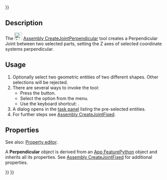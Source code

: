 <languages/>
{{UnfinishedDocu{{#translation:}}}}

{{Docnav
|[[Assembly_CreateJointParallel|CreateJointParallel]]
|[[Assembly_CreateJointAngle|CreateJointAngle]]
|[[Assembly_Workbench|Assembly]]
|IconL=Assembly_CreateJointParallel.svg
|IconR=Assembly_CreateJointAngle.svg
|IconC=Workbench_Assembly.svg
}}

{{GuiCommand
|Name=Assembly CreateJointPerpendicular
|MenuLocation=Assembly → Perpendicular Joint
|Workbenches=[[Assembly_Workbench|Assembly]]
|Shortcut={{KEY|M}}
|Version=1.0
|SeeAlso=
}}

==Description==

The [[Image:Assembly_CreateJointPerpendicular.svg|24px]] [[Assembly_CreateJointPerpendicular|Assembly CreateJointPerpendicular]] tool creates a Perpendicular Joint between two selected parts, setting the Z axes of selected coordinate systems perpendicular.

==Usage==

# Optionally select two geometric entities of two different shapes. Other selections will be rejected.
# There are several ways to invoke the tool:
#* Press the {{Button|[[Image:Assembly_CreateJointPerpendicular.svg|16px]] [[Assembly_CreateJointPerpendicular|Perpendicular Joint]]}} button.
#* Select the {{MenuCommand|Assembly → [[Image:Assembly_CreateJointPerpendicular.svg|16px]] Perpendicular Joint}} option from the menu.
#* Use the keyboard shortcut: {{KEY|M}}.
# A dialog opens in the [[Task_panel|task panel]] listing the pre-selected entities.
# For further steps see [[Assembly_CreateJointFixed#Usage|Assembly CreateJointFixed]].

==Properties==

See also: [[Property_editor|Property editor]].

A '''Perpendicular''' object is derived from an [[App_FeaturePython|App FeaturePython]] object and inherits all its properties. See [[Assembly_CreateJointFixed#Properties|Assembly CreateJointFixed]] for additional properties.


{{Docnav
|[[Assembly_CreateJointParallel|CreateJointParallel]]
|[[Assembly_CreateJointAngle|CreateJointAngle]]
|[[Assembly_Workbench|Assembly]]
|IconL=Assembly_CreateJointParallel.svg
|IconR=Assembly_CreateJointAngle.svg
|IconC=Workbench_Assembly.svg
}}

{{Assembly_Tools_navi{{#translation:}}}}
{{Userdocnavi{{#translation:}}}}